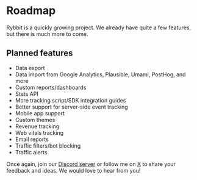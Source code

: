 # Roadmap

Rybbit is a quickly growing project. We already have quite a few features, but there is much more to come.

## Planned features

- Data export
- Data import from Google Analytics, Plausible, Umami, PostHog, and more
- Custom reports/dashboards
- Stats API
- More tracking script/SDK integration guides
- Better support for server-side event tracking
- Mobile app support
- Custom themes
- Revenue tracking
- Web vitals tracking
- Email reports
- Traffic filters/bot blocking
- Traffic alerts


Once again, join our [Discord server](https://discord.gg/DEhGb4hYBj) or follow me on [X](https://x.com/yang_frog) to share your feedback and ideas. We would love to hear from you!
